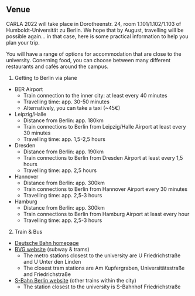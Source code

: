 ## Venue

CARLA 2022 will take place in Dorotheenstr. 24, room 1.101/1.102/1.103 of Humboldt-Universität zu Berlin. We hope that by August, travelling will be possible again... in that case, here is some practical information to help you plan your trip.

You will have a range of options for accommodation that are close to the university. Conerning food, you can choose between many different restaurants and cafés around the campus.

1. Getting to Berlin via plane
*	BER Airport
    +	Train connection to the inner city: at least every 40 minutes
    +	Travelling time: app. 30-50 minutes
    +	Alternatively, you can take a taxi (~45€)
*	Leipzig/Halle
    +	Distance from Berlin: app. 180km
    +	Train connections to Berlin from Leipzig/Halle Airport at least every 30 minutes
    +	Travelling time: app. 1,5-2,5 hours
*	Dresden
    +	Distance from Berlin: app. 190km
    +	Train connections to Berlin from Dresden Airport at least every 1,5 hours
    +	Travelling time: app. 2,5 hours
*	Hannover
    +	Distance from Berlin: app. 300km
    +	Train connections to Berlin from Hannover Airport every 30 minutes
    +	Travelling time: app. 2,5-3 hours
*	Hamburg
    +	Distance from Berlin: app. 300km
    +	Train connections to Berlin from Hamburg Airport at least every hour
    +	Travelling time: app. 2,5-3 hours


2. Train & Bus
*	[Deutsche Bahn homepage](https://www.bahn.de/)
*	[BVG website](https://www.bvg.de/en) (subway & trams)
    +	The metro stations closest to the university are U Friedrichstraße and U Unter den Linden
    +	The closest tram stations are Am Kupfergraben, Universitätsstraße and Friedrichstraße
*	[S-Bahn Berlin website](https://sbahn.berlin/en/) (other trains within the city)
    +	The station closest to the university is S-Bahnhof Friedrichstraße
